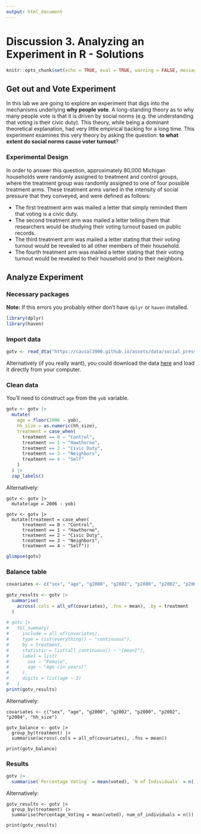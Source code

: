 ```yaml
---
output: html_document
---
```


# Discussion 3. Analyzing an Experiment in R - Solutions

```r
knitr::opts_chunk$set(echo = TRUE, eval = TRUE, warning = FALSE, message = FALSE)
```

## Get out and Vote Experiment

In this lab we are going to explore an experiment that digs into the mechanisms
underlying __why people vote__. A long-standing theory as to why many people
vote is that it is driven by social norms (e.g. the understanding that voting
is their civic duty). This theory, while being a dominant theoretical 
explanation, had very little empirical backing for a long time. This experiment
examines this very theory by asking the question:
__to what extent do social norms cause voter turnout__?

### Experimental Design

In order to answer this question, approximately 80,000 Michigan households
were randomly assigned to treatment and control groups, where the treatment
group was randomly assigned to one of four possible treatment arms. These
treatment arms varied in the intensity of social pressure that they conveyed,
and were defined as follows:

- The first treatment arm was mailed a letter that simply reminded them that
voting is a civic duty.
- The second treatment arm was mailed a letter telling them that researchers
would be studying their voting turnout based on public records.
- The third treatment arm was mailed a letter stating that their voting turnout 
would be revealed to all other members of their household.
- The fourth treatment arm was mailed a letter stating that their voting turnout
would be revealed to their household *and* to their neighbors.

## Analyze Experiment

### Necessary packages

__Note:__ If this errors you probably either don't have `dplyr` or `haven`
installed.

```r
library(dplyr)
library(haven)
```

### Import data
```r
gotv <- read_dta("https://causal3900.github.io/assets/data/social_pressure.dta")
```

Alternatively (if you really want), you could download the data
[here](assets/data/social_pressure.dta) and load it directly from your computer.


### Clean data

You'll need to construct `age` from the `yob` variable.
```r
gotv <- gotv |>
  mutate(
    age = floor(2006 - yob),
    hh_size = as.numeric(hh_size),
    treatment = case_when(
      treatment == 0 ~ "Control",
      treatment == 1 ~ "Hawthorne",
      treatment == 2 ~ "Civic Duty",
      treatment == 3 ~ "Neighbors",
      treatment == 4 ~ "Self"
    )
  ) |>
  zap_labels()
```


Alternatively: 

```
gotv <- gotv |>
  mutate(age = 2006 - yob)
```

```
gotv <- gotv |>
  mutate(treatment = case_when(
      treatment == 0 ~ "Control",
      treatment == 1 ~ "Hawthorne",
      treatment == 2 ~ "Civic Duty",
      treatment == 3 ~ "Neighbors",
      treatment == 4 ~ "Self")) 
```

```r
glimpse(gotv)
```

### Balance table

```r
covariates <- c("sex", "age", "g2000", "g2002", "p2000", "p2002", "p2004", "hh_size")

gotv_results <- gotv |>
  summarise(
    across(.cols = all_of(covariates), .fns = mean), .by = treatment
  )

# gotv |>
#   tbl_summary(
#     include = all_of(covariates),
#     type = list(everything() ~ "continuous"),
#     by = treatment,
#     statistic = list(all_continuous() ~ "{mean}"),
#     label = list(
#       sex ~ "Female",
#       age ~ "Age (in years)"
#     ),
#     digits = list(age ~ 3)
#   )
print(gotv_results)
```

Alternatively:

```
covariates <- c("sex", "age", "g2000", "g2002", "p2000", "p2002", "p2004", "hh_size")

gotv_balance <- gotv |>
  group_by(treatment) |>
  summarise(across(.cols = all_of(covariates), .fns = mean))

print(gotv_balance)
```

### Results

```r
gotv |>
  summarise(`Percentage Voting` = mean(voted), `N of Individuals` = n(), .by = treatment)
```


Alternatively:

```
gotv_results <- gotv |>
  group_by(treatment) |>
  summarise(Percentage_Voting = mean(voted), num_of_individuals = n())

print(gotv_results)
```

